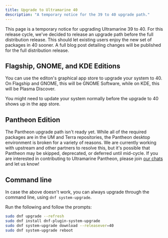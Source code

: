 ```yaml
---
title: Upgrade to Ultramarine 40
description: "A temporary notice for the 39 to 40 upgrade path."
---
```


This page is a temporary notice for upgrading Ultramarine 39 to 40.
For this release cycle, we've decided to release an upgrade path before the full distribution release.
This should let existing users enjoy the new set of packages in 40 sooner.
A full blog post detailing changes will be published for the full distribution release.

## Flagship, GNOME, and KDE Editions

You can use the editon's graphical app store to upgrade your system to 40.
On Flagship and GNOME, this will be GNOME Software, while on KDE, this will be Plasma Discover.

You might need to update your system normally before the upgrade to 40 shows up in the app store.

## Pantheon Edition

The Pantheon upgrade path isn't ready yet.
While all of the required packages are in the UM and Terra repositories, the Pantheon desktop environment is broken for a variety of reasons.
We are currently working with upstream and other partners to resolve this, but it's possible that Pantheon may be skipped, deprecated, or deferred until mid-cycle.
If you are interested in contributing to Ultramarine Pantheon, please join [our chats](en/community/community) and let us know!

## Command line

In case the above doesn't work, you can always upgrade through the command line, using `dnf system-upgrade`.

Run the following and follow the prompts:

```sh
sudo dnf upgrade --refresh
sudo dnf install dnf-plugin-system-upgrade
sudo dnf system-upgrade download --releasever=40
sudo dnf system-upgrade reboot
```
